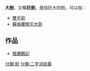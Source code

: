'''大劍'''，又稱'''巨劍'''，是指巨大的劍，可以指：
*[[雙手劍|雙手劍]]
*[[蘇格蘭闊刃大劍|蘇格蘭闊刃大劍]]

==作品==
*[[獵魔戰記|獵魔戰記]]
{{disambig}}
[[分類:劍|分類:劍]]
[[分類:二字消歧義|分類:二字消歧義]]